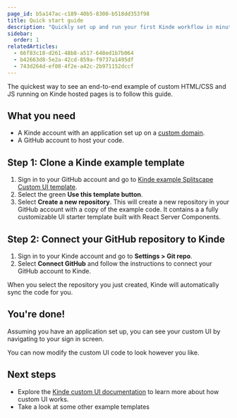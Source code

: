 ```yaml
---
page_id: b5a147ac-c189-40b5-8300-b518dd353f98
title: Quick start guide
description: "Quickly set up and run your first Kinde workflow in minutes."
sidebar:
  order: 1
relatedArticles:
  - 66f83c18-d261-48b8-a517-648ed1b7b064
  - b42663d8-5e2a-42cd-859a-f9737a1495df
  - 743d264d-ef08-4f2e-a42c-2b971152dccf
---
```


The quickest way to see an end-to-end example of custom HTML/CSS and JS running on Kinde hosted pages is to follow this guide.

## What you need

- A Kinde account with an application set up on a [custom domain](/build/domains/pointing-your-domain/).
- A GitHub account to host your code.

## Step 1: Clone a Kinde example template

1. Sign in to your GitHub account and go to [Kinde example Splitscape Custom UI template](https://github.com/kinde-starter-kits/custom-ui-splitscape). 
2. Select the green **Use this template button**. 
3. Select **Create a new repository**. This will create a new repository in your GitHub account with a copy of the example code. It contains a a fully customizable UI starter template built with React Server Components.

## Step 2: Connect your GitHub repository to Kinde

1. Sign in to your Kinde account and go to **Settings > Git repo**. 
2. Select **Connect GitHub** and follow the instructions to connect your GitHub account to Kinde. 

When you select the repository you just created, Kinde will automatically sync the code for you.

## You're done!

Assuming you have an application set up, you can see your custom UI by navigating to your sign in screen.

You can now modify the custom UI code to look however you like.

## Next steps

- Explore the [Kinde custom UI documentation](/design/customize-with-code/customize-with-css-html/) to learn more about how custom UI works.
- Take a look at some other example templates
